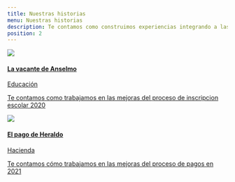 ```yaml
---
title: Nuestras historias
menu: Nuestras historias
description: Te contamos como construimos experiencias integrando a las diferentes áreas del Gobierno de la Ciudad
position: 2
---
```



<Row><Col items={2}>

<a class="card" href="vacante_de_anselmo">
  <img src="creamos_experiencias/nuestras_historias/anselmo.png" className="card-img-top" />
  <div class="card-body">
    <h4 class="card-title">La vacante de Anselmo</h4>
    <div class="card-subtitle">Educación</div>
    <p class="card-text">
      Te contamos como trabajamos en las mejoras del proceso de inscripcion escolar 2020
    </p>
  </div>
</a>

</Col>

<Col items={2}>

<a class="card" href="el_pago_de_heraldo">
  <img src="creamos_experiencias/nuestras_historias/heraldo.png" className="card-img-top" />
  <div class="card-body">
    <h4 class="card-title">El pago de Heraldo</h4>
    <div class="card-subtitle">Hacienda</div>
    <p class="card-text">
      Te contamos cómo trabajamos en las mejoras del proceso de pagos en 2021
    </p>
  </div>
</a>
  
</Col></Row>

